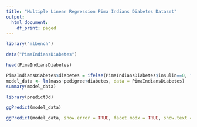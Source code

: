 ---
title: "Multiple Linear Regression Pima Indians Diabetes Dataset"
output:
  html_document:
    df_print: paged
---

```{r}
library("mlbench")
```

```{r}
data("PimaIndiansDiabetes")
```

```{r}
head(PimaIndiansDiabetes)
```

```{r}
PimaIndiansDiabetes$diabetes = ifelse(PimaIndiansDiabetes$insulin==0, "pos","neg")
model_data <- lm(mass~pedigree+diabetes, data = PimaIndiansDiabetes)
summary(model_data)
```

```{r}
library(predict3d)
```

```{r}
ggPredict(model_data)
```

```{r}
ggPredict(model_data, show.error = TRUE, facet.modx = TRUE, show.text = FALSE)
```

